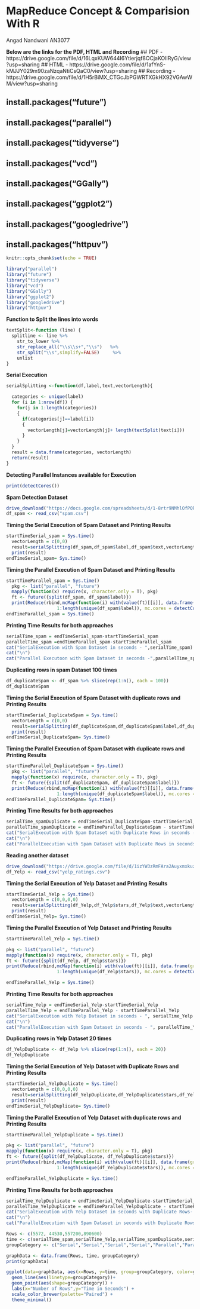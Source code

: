 # MapReduce Concept & Comparision With R

Angad Nandwani  AN3077


**Below are the links for the PDF, HTML and Recording**
## PDF - https://drive.google.com/file/d/16LqxKUW644I6Ytierjqf8OCjaKOIlRyG/view?usp=sharing
## HTML - https://drive.google.com/file/d/1afYnS-kMJJY029m90zaNzqaNtiCsQaC0/view?usp=sharing
## Recording - https://drive.google.com/file/d/1H5rBiMX_CTGcJbPGWRTXGkHX92VGAwWM/view?usp=sharing


## install.packages("future")
## install.packages("parallel")
## install.packages("tidyverse")
## install.packages("vcd")
## install.packages("GGally")
## install.packages("ggplot2")
## install.packages("googledrive")
## install.packages("httpuv")


```r
knitr::opts_chunk$set(echo = TRUE)
```


```r
library("parallel")
library("future")
library("tidyverse")
library("vcd")
library("GGally")
library("ggplot2")
library("googledrive") 
library("httpuv")
```


**Function to Split the lines into words**
```r

textSplit<-function (line) {
  splitline <- line %>%
    str_to_lower %>%
    str_replace_all("\\s\\s+","\\s")   %>%
    str_split("\\s",simplify=FALSE)     %>%
    unlist
}
```


**Serial Execution**
```r
serialSplitting <-function(df,label,text,vectorLength){

  categories <- unique(label)
  for (i in 1:nrow(df)) {
    for(j in 1:length(categories))
    {
      if(categories[j]==label[i])
      {
        vectorLength[j]=vectorLength[j]+ length(textSplit(text[i])) 
      }
    }
  }
  result = data.frame(categories, vectorLength)
  return(result) 
}
```


**Detecting Parallel Instances available for Execution**
```r
print(detectCores())
```

**Spam Detection Dataset**

```r
drive_download("https://docs.google.com/spreadsheets/d/1-8rtr9NMhlOfPQks7_FBXulmg09-Ojr3vo3H5kvJR54/edit#gid=325834561", type = "csv", overwrite = TRUE)
df_spam <- read_csv("spam.csv")
```



**Timing the Serial Execution of Spam Dataset and Printing Results**
```r
startTimeSerial_spam = Sys.time()
  vectorLength = c(0,0)
  result=serialSplitting(df_spam,df_spam$label,df_spam$text,vectorLength)
  print(result)
endTimeSerial_spam= Sys.time()
```

**Timing the Parallel Execution of Spam Dataset and Printing Results**

```r
startTimeParallel_spam = Sys.time()
  pkg <- list("parallel", "future")
  mapply(function(x) require(x, character.only = T), pkg)
  ft <- future({split(df_spam, df_spam$label)})
  print(Reduce(rbind,mcMap(function(i) with(value(ft)[[i]], data.frame(grp = unique(label), tokens = length(textSplit(text)))), 
                   1:length(unique(df_spam$label)), mc.cores = detectCores())))
endTimeParallel_spam = Sys.time()
```

**Printing Time Results for both approaches**
```r
serialTime_spam = endTimeSerial_spam-startTimeSerial_spam
parallelTime_spam =endTimeParallel_spam-startTimeParallel_spam
cat("SerialExecution with Spam Dataset in seconds - ",serialTime_spam)
cat("\n")
cat("Parallel Executoon with Spam Dataset in seconds -",parallelTime_spam)
```


**Duplicating rows in spam Dataset 100 times**
```r
df_duplicateSpam <- df_spam %>% slice(rep(1:n(), each = 100))
df_duplicateSpam
```

**Timing the Serial Execution of Spam Dataset with duplicate rows and Printing Results**
```r
startTimeSerial_DuplicateSpam = Sys.time()
  vectorLength = c(0,0)
  result=serialSplitting(df_duplicateSpam,df_duplicateSpam$label,df_duplicateSpam$text,vectorLength)
  print(result)
endTimeSerial_DuplicateSpam= Sys.time()
```

**Timing the Parallel Execution of Spam Dataset with duplicate rows and Printing Results**
```r
startTimeParallel_DuplicateSpam = Sys.time()
  pkg <- list("parallel", "future")
  mapply(function(x) require(x, character.only = T), pkg)
  ft <- future({split(df_duplicateSpam, df_duplicateSpam$label)})
  print(Reduce(rbind,mcMap(function(i) with(value(ft)[[i]], data.frame(grp = unique(label), tokens = length(textSplit(text)))), 
                   1:length(unique(df_duplicateSpam$label)), mc.cores = detectCores())))
endTimeParallel_DuplicateSpam= Sys.time()
```

**Printing Time Results for both approaches**
```r
serialTime_spamDuplicate = endTimeSerial_DuplicateSpam-startTimeSerial_DuplicateSpam
parallelTime_spamDuplicate = endTimeParallel_DuplicateSpam - startTimeParallel_DuplicateSpam
cat("SerialExecution with Spam Dataset with Duplicate Rows in seconds - ", serialTime_spamDuplicate  )
cat("\n")
cat("ParallelExecution with Spam Dataset with Duplicate Rows in seconds - ", parallelTime_spamDuplicate)
```


**Reading another dataset**
```r
drive_download("https://drive.google.com/file/d/1izYW3zRmFAra2Auyxmxkuz7319Wb_ntd/view?usp=sharing", type = "csv", overwrite = TRUE)
df_Yelp <- read_csv("yelp_ratings.csv")
```


**Timing the Serial Execution of Yelp Dataset and Printing Results**
```r
startTimeSerial_Yelp = Sys.time()
  vectorLength = c(0,0,0,0)
  result=serialSplitting(df_Yelp,df_Yelp$stars,df_Yelp$text,vectorLength)
  print(result)
endTimeSerial_Yelp= Sys.time()

```


**Timing the Parallel Execution of Yelp Dataset and Printing Results**
```r
startTimeParallel_Yelp = Sys.time()

pkg <- list("parallel", "future")
mapply(function(x) require(x, character.only = T), pkg)
ft <- future({split(df_Yelp, df_Yelp$stars)})
print(Reduce(rbind,mcMap(function(i) with(value(ft)[[i]], data.frame(grp = unique(stars), tokens = length(textSplit(text)))), 
                   1:length(unique(df_Yelp$stars)), mc.cores = detectCores())))

endTimeParallel_Yelp = Sys.time()
```

**Printing Time Results for both approaches**
```r

serialTime_Yelp = endTimeSerial_Yelp-startTimeSerial_Yelp
parallelTime_Yelp = endTimeParallel_Yelp - startTimeParallel_Yelp
cat("SerialExecution with Yelp Dataset in seconds - ", serialTime_Yelp  )
cat("\n")
cat("ParallelExecution with Spam Dataset in seconds - ", parallelTime_Yelp)

```

**Duplicating rows in Yelp Dataset 20 times**
```r
df_YelpDuplicate <- df_Yelp %>% slice(rep(1:n(), each = 20))
df_YelpDuplicate
```

**Timing the Serial Execution of Yelp Dataset with Duplicate Rows and Printing Results**

```r
startTimeSerial_YelpDuplicate = Sys.time()
  vectorLength = c(0,0,0,0)
  result=serialSplitting(df_YelpDuplicate,df_YelpDuplicate$stars,df_YelpDuplicate$text,vectorLength)
  print(result)
endTimeSerial_YelpDuplicate= Sys.time()

```

**Timing the Parallel Execution of Yelp Dataset with duplicate rows and Printing Results**
```r
startTimeParallel_YelpDuplicate = Sys.time()

pkg <- list("parallel", "future")
mapply(function(x) require(x, character.only = T), pkg)
ft <- future({split(df_YelpDuplicate, df_YelpDuplicate$stars)})
print(Reduce(rbind,mcMap(function(i) with(value(ft)[[i]], data.frame(grp = unique(stars), tokens = length(textSplit(text)))), 
                   1:length(unique(df_YelpDuplicate$stars)), mc.cores = detectCores())))

endTimeParallel_YelpDuplicate = Sys.time()
```

**Printing Time Results for both approaches**
```r

serialTime_YelpDuplicate = endTimeSerial_YelpDuplicate-startTimeSerial_YelpDuplicate
parallelTime_YelpDuplicate = endTimeParallel_YelpDuplicate - startTimeParallel_YelpDuplicate
cat("SerialExecution with Yelp Dataset in seconds with Duplicate Rows- ", serialTime_YelpDuplicate  )
cat("\n")
cat("ParallelExecution with Spam Dataset in seconds with Duplicate Rows- ", parallelTime_YelpDuplicate)
```



```r

Rows <- c(5572, 44530,557200,890600)
time <- c(serialTime_spam,serialTime_Yelp,serialTime_spamDuplicate,serialTime_YelpDuplicate,parallelTime_spam,parallelTime_Yelp,parallelTime_spamDuplicate,parallelTime_YelpDuplicate)
groupCategory <- c("Serial","Serial","Serial","Serial","Parallel","Parallel","Parallel","Parallel")

graphData <- data.frame(Rows, time, groupCategory)
print(graphData)

ggplot(data=graphData, aes(x=Rows, y=time, group=groupCategory, color=groupCategory)) +
  geom_line(aes(linetype=groupCategory))+
  geom_point(aes(shape=groupCategory)) + 
  labs(x="Number of Rows",y="Time in Seconds") +
  scale_color_brewer(palette="Paired") +
  theme_minimal()

```


